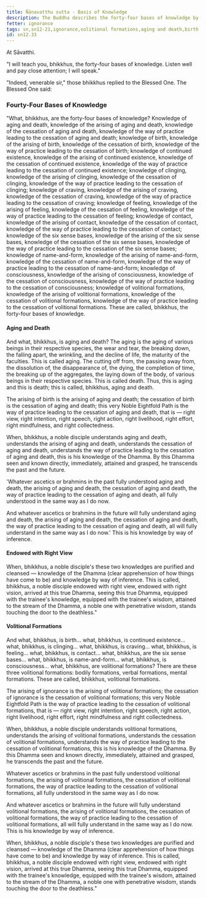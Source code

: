 ```yaml
---
title: Ñāṇavatthu sutta - Basis of Knowledge
description: The Buddha describes the forty-four bases of knowledge by understanding.
fetter: ignorance
tags: sn,sn12-21,ignorance,volitional formations,aging and death,birth,right view,four noble truths
id: sn12.33
---
```


At Sāvatthi.

"I will teach you, bhikkhus, the forty-four bases of knowledge. Listen well and pay close attention; I will speak."

"Indeed, venerable sir," those bhikkhus replied to the Blessed One. The Blessed One said:

### Fourty-Four Bases of Knowledge

"What, bhikkhus, are the forty-four bases of knowledge? Knowledge of aging and death, knowledge of the arising of aging and death, knowledge of the cessation of aging and death, knowledge of the way of practice leading to the cessation of aging and death; knowledge of birth, knowledge of the arising of birth, knowledge of the cessation of birth, knowledge of the way of practice leading to the cessation of birth; knowledge of continued existence, knowledge of the arising of continued existence, knowledge of the cessation of continued existence, knowledge of the way of practice leading to the cessation of continued existence; knowledge of clinging, knowledge of the arising of clinging, knowledge of the cessation of clinging, knowledge of the way of practice leading to the cessation of clinging; knowledge of craving, knowledge of the arising of craving, knowledge of the cessation of craving, knowledge of the way of practice leading to the cessation of craving; knowledge of feeling, knowledge of the arising of feeling, knowledge of the cessation of feeling, knowledge of the way of practice leading to the cessation of feeling; knowledge of contact, knowledge of the arising of contact, knowledge of the cessation of contact, knowledge of the way of practice leading to the cessation of contact; knowledge of the six sense bases, knowledge of the arising of the six sense bases, knowledge of the cessation of the six sense bases, knowledge of the way of practice leading to the cessation of the six sense bases; knowledge of name-and-form, knowledge of the arising of name-and-form, knowledge of the cessation of name-and-form, knowledge of the way of practice leading to the cessation of name-and-form; knowledge of consciousness, knowledge of the arising of consciousness, knowledge of the cessation of consciousness, knowledge of the way of practice leading to the cessation of consciousness; knowledge of volitional formations, knowledge of the arising of volitional formations, knowledge of the cessation of volitional formations, knowledge of the way of practice leading to the cessation of volitional formations. These are called, bhikkhus, the forty-four bases of knowledge.

#### Aging and Death

And what, bhikkhus, is aging and death? The aging is the aging of various beings in their respective species, the wear and tear, the breaking down, the falling apart, the wrinkling, and the decline of life, the maturity of the faculties. This is called aging. The cutting off from, the passing away from, the dissolution of, the disappearance of, the dying, the completion of time, the breaking up of the aggregates, the laying down of the body, of various beings in their respective species. This is called death. Thus, this is aging and this is death; this is called, bhikkhus, aging and death.

The arising of birth is the arising of aging and death; the cessation of birth is the cessation of aging and death; this very Noble Eightfold Path is the way of practice leading to the cessation of aging and death, that is — right view, right intention, right speech, right action, right livelihood, right effort, right mindfulness, and right collectedness.

When, bhikkhus, a noble disciple understands aging and death, understands the arising of aging and death, understands the cessation of aging and death, understands the way of practice leading to the cessation of aging and death, this is his knowledge of the Dhamma. By this Dhamma seen and known directly, immediately, attained and grasped, he transcends the past and the future.

'Whatever ascetics or brahmins in the past fully understood aging and death, the arising of aging and death, the cessation of aging and death, the way of practice leading to the cessation of aging and death, all fully understood in the same way as I do now.

And whatever ascetics or brahmins in the future will fully understand aging and death, the arising of aging and death, the cessation of aging and death, the way of practice leading to the cessation of aging and death, all will fully understand in the same way as I do now.' This is his knowledge by way of inference.

#### Endowed with Right View

When, bhikkhus, a noble disciple's these two knowledges are purified and cleansed — knowledge of the Dhamma (clear apprehension of how things have come to be) and knowledge by way of inference. This is called, bhikkhus, a noble disciple endowed with right view, endowed with right vision, arrived at this true Dhamma, seeing this true Dhamma, equipped with the trainee's knowledge, equipped with the trainee's wisdom, attained to the stream of the Dhamma, a noble one with penetrative wisdom, stands touching the door to the deathless."

#### Volitional Formations

And what, bhikkhus, is birth... what, bhikkhus, is continued existence... what, bhikkhus, is clinging... what, bhikkhus, is craving... what, bhikkhus, is feeling... what, bhikkhus, is contact... what, bhikkhus, are the six sense bases... what, bhikkhus, is name-and-form... what, bhikkhus, is consciousness... what, bhikkhus, are volitional formations? There are these three volitional formations: bodily formations, verbal formations, mental formations. These are called, bhikkhus, volitional formations.

The arising of ignorance is the arising of volitional formations; the cessation of ignorance is the cessation of volitional formations; this very Noble Eightfold Path is the way of practice leading to the cessation of volitional formations, that is — right view, right intention, right speech, right action, right livelihood, right effort, right mindfulness and right collectedness.

When, bhikkhus, a noble disciple understands volitional formations, understands the arising of volitional formations, understands the cessation of volitional formations, understands the way of practice leading to the cessation of volitional formations, this is his knowledge of the Dhamma. By this Dhamma seen and known directly, immediately, attained and grasped, he transcends the past and the future.

Whatever ascetics or brahmins in the past fully understood volitional formations, the arising of volitional formations, the cessation of volitional formations, the way of practice leading to the cessation of volitional formations, all fully understood in the same way as I do now.

And whatever ascetics or brahmins in the future will fully understand volitional formations, the arising of volitional formations, the cessation of volitional formations, the way of practice leading to the cessation of volitional formations, all will fully understand in the same way as I do now. This is his knowledge by way of inference.

When, bhikkhus, a noble disciple's these two knowledges are purified and cleansed — knowledge of the Dhamma (clear apprehension of how things have come to be) and knowledge by way of inference. This is called, bhikkhus, a noble disciple endowed with right view, endowed with right vision, arrived at this true Dhamma, seeing this true Dhamma, equipped with the trainee's knowledge, equipped with the trainee's wisdom, attained to the stream of the Dhamma, a noble one with penetrative wisdom, stands touching the door to the deathless."